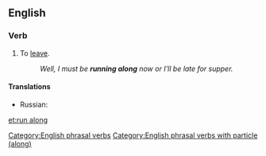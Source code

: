==English==

===Verb===
{{en-verb|head=[[run]] [[along]]|runs along|running along|ran along|run along}}

# To [[leave]].
#: ''Well, I must be '''running along''' now or I'll be late for supper.''

====Translations====
{{trans-top|To leave}}
* Russian: {{t+|ru|уходи́ть}}
{{trans-mid}}
{{trans-bottom}}

[[Category:English phrasal verbs]]
[[Category:English phrasal verbs with particle (along)]]

[[et:run along]]